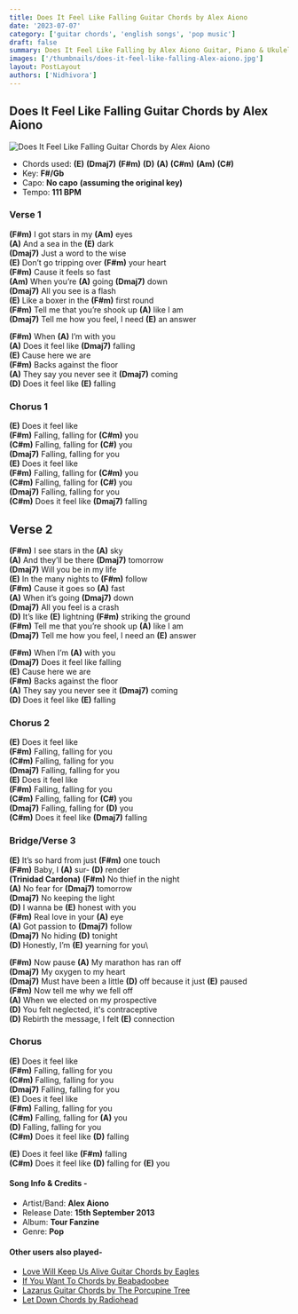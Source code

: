 ```yaml
---
title: Does It Feel Like Falling Guitar Chords by Alex Aiono
date: '2023-07-07'
category: ['guitar chords', 'english songs', 'pop music']
draft: false
summary: Does It Feel Like Falling by Alex Aiono Guitar, Piano & Ukulele Chords, Chords used - (E) (Dmaj7) (F#m) (D) (A) (C#m) (Am) (C#),  Key - F# Major
images: ['/thumbnails/does-it-feel-like-falling-Alex-aiono.jpg']
layout: PostLayout
authors: ['Nidhivora']
---
```


## Does It Feel Like Falling Guitar Chords by Alex Aiono

![Does It Feel Like Falling Guitar Chords by Alex Aiono](/thumbnails/does-it-feel-like-falling-Alex-aiono.jpg)

- Chords used: **(E)** **(Dmaj7)** **(F#m)** **(D)** **(A)** **(C#m)** **(Am)** **(C#)**
- Key: **F#/Gb**
- Capo: **No capo** **(assuming the original key)**
- Tempo: **111 BPM**

### Verse 1

**(F#m)** I got stars in my **(Am)** eyes\
**(A)** And a sea in the **(E)** dark\
**(Dmaj7)** Just a word to the wise\
**(E)** Don’t go tripping over **(F#m)** your heart\
**(F#m)** Cause it feels so fast\
**(Am)** When you’re **(A)** going **(Dmaj7)** down\
**(Dmaj7)** All you see is a flash\
**(E)** Like a boxer in the **(F#m)** first round\
**(F#m)** Tell me that you’re shook up **(A)** like I am\
**(Dmaj7)** Tell me how you feel, I need **(E)** an answer

**(F#m)** When **(A)** I’m with you\
**(A)** Does it feel like **(Dmaj7)** falling\
**(E)** Cause here we are\
**(F#m)** Backs against the floor\
**(A)** They say you never see it **(Dmaj7)** coming\
**(D)** Does it feel like **(E)** falling

### Chorus 1

**(E)** Does it feel like\
**(F#m)** Falling, falling for **(C#m)** you\
**(C#m)** Falling, falling for **(C#)** you\
**(Dmaj7)** Falling, falling for you\
**(E)** Does it feel like\
**(F#m)** Falling, falling for **(C#m)** you\
**(C#m)** Falling, falling for **(C#)** you\
**(Dmaj7)** Falling, falling for you\
**(C#m)** Does it feel like **(Dmaj7)** falling

## Verse 2

**(F#m)** I see stars in the **(A)** sky\
**(A)** And they’ll be there **(Dmaj7)** tomorrow\
**(Dmaj7)** Will you be in my life\
**(E)** In the many nights to **(F#m)** follow\
**(F#m)** Cause it goes so **(A)** fast\
**(A)** When it’s going **(Dmaj7)** down\
**(Dmaj7)** All you feel is a crash\
**(D)** It’s like **(E)** lightning **(F#m)** striking the ground\
**(F#m)** Tell me that you’re shook up **(A)** like I am\
**(Dmaj7)** Tell me how you feel, I need an **(E)** answer

**(F#m)** When I’m **(A)** with you\
**(Dmaj7)** Does it feel like falling\
**(E)** Cause here we are\
**(F#m)** Backs against the floor\
**(A)** They say you never see it **(Dmaj7)** coming\
**(D)** Does it feel like **(E)** falling

### Chorus 2

**(E)** Does it feel like\
**(F#m)** Falling, falling for you\
**(C#m)** Falling, falling for you\
**(Dmaj7)** Falling, falling for you\
**(E)** Does it feel like\
**(F#m)** Falling, falling for you\
**(C#m)** Falling, falling for **(C#)** you\
**(Dmaj7)** Falling, falling for **(D)** you\
**(C#m)** Does it feel like **(Dmaj7)** falling

### Bridge/Verse 3

**(E)** It’s so hard from just **(F#m)** one touch\
**(F#m)** Baby, I **(A)** sur- **(D)** render\
**(Trinidad Cardona)**
**(F#m)** No thief in the night\
**(A)** No fear for **(Dmaj7)** tomorrow\
**(Dmaj7)** No keeping the light\
**(D)** I wanna be **(E)** honest with you\
**(F#m)** Real love in your **(A)** eye\
**(A)** Got passion to **(Dmaj7)** follow\
**(Dmaj7)** No hiding **(D)** tonight\
**(D)** Honestly, I’m **(E)** yearning for you\

**(F#m)** Now pause
**(A)** My marathon has ran off\
**(Dmaj7)** My oxygen to my heart\
**(Dmaj7)** Must have been a little **(D)** off because it just **(E)** paused\
**(F#m)** Now tell me why we fell off\
**(A)** When we elected on my prospective\
**(D)** You felt neglected, it's contraceptive\
**(D)** Rebirth the message, I felt **(E)** connection

### Chorus

**(E)** Does it feel like\
**(F#m)** Falling, falling for you\
**(C#m)** Falling, falling for you\
**(Dmaj7)** Falling, falling for you\
**(E)** Does it feel like\
**(F#m)** Falling, falling for you\
**(C#m)** Falling, falling for **(A)** you\
**(D)** Falling, falling for you\
**(C#m)** Does it feel like **(D)** falling

**(E)** Does it feel like **(F#m)** falling\
**(C#m)** Does it feel like **(D)** falling for **(E)** you

#### Song Info & Credits -

- Artist/Band: **Alex Aiono**
- Release Date: **15th September 2013**
- Album: **Tour Fanzine**
- Genre: **Pop**

#### Other users also played-

- [Love Will Keep Us Alive Guitar Chords by Eagles](https://www.chordsco.com/chords/love-will-keep-us-alive-guitar-chords-by-eagles-chordsco)
- [If You Want To Chords by Beabadoobee](https://www.chordsco.com/chords/if-you-want-to-chords-by-beabadoobee)
- [Lazarus Guitar Chords by The Porcupine Tree](https://www.chordsco.com/chords/lazarus-guitar-chords-by-the-porcupine-tree)
- [Let Down Chords by Radiohead](https://www.chordsco.com/chords/let-down-chords-by-radiohead)
